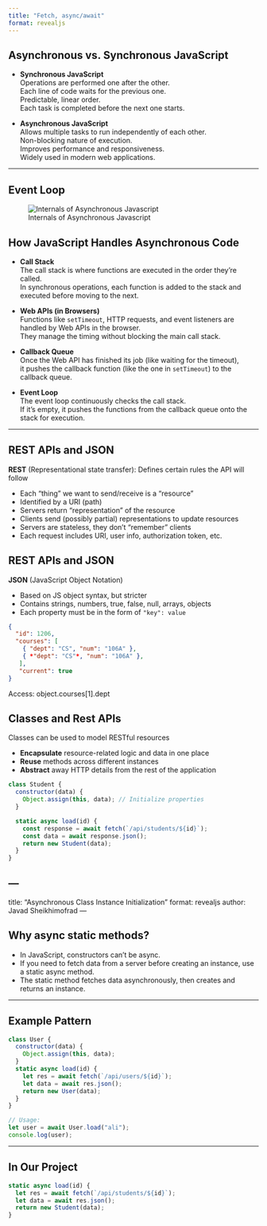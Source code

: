 ```yaml
---
title: "Fetch, async/await"
format: revealjs
---
```


## Asynchronous vs. Synchronous JavaScript

- **Synchronous JavaScript**  
  Operations are performed one after the other.  
  Each line of code waits for the previous one.  
  Predictable, linear order.  
  Each task is completed before the next one starts.

- **Asynchronous JavaScript**  
  Allows multiple tasks to run independently of each other.  
  Non-blocking nature of execution.  
  Improves performance and responsiveness.  
  Widely used in modern web applications.

---

## Event Loop

![Internals of Asynchronous Javascript](event_loop.png)

## How JavaScript Handles Asynchronous Code

- **Call Stack**  
  The call stack is where functions are executed in the order they’re called.  
  In synchronous operations, each function is added to the stack and executed before moving to the next.

- **Web APIs (in Browsers)**  
  Functions like `setTimeout`, HTTP requests, and event listeners are handled by Web APIs in the browser.  
  They manage the timing without blocking the main call stack.

- **Callback Queue**  
  Once the Web API has finished its job (like waiting for the timeout),  
  it pushes the callback function (like the one in `setTimeout`) to the callback queue.

- **Event Loop**  
  The event loop continuously checks the call stack.  
  If it’s empty, it pushes the functions from the callback queue onto the stack for execution.  

---

## REST APIs and JSON

**REST** (Representational state transfer): Defines certain rules the API will follow

- Each "thing" we want to send/receive is a "resource"
- Identified by a URI (path)
- Servers return "representation" of the resource
- Clients send (possibly partial) representations to update resources
- Servers are stateless, they don't "remember" clients
- Each request includes URI, user info, authorization token, etc.

## REST APIs and JSON

**JSON** (JavaScript Object Notation)

- Based on JS object syntax, but stricter
- Contains strings, numbers, true, false, null, arrays, objects
- Each property must be in the form of `"key": value`

```json
{
  "id": 1206,
  "courses": [
    { "dept": "CS", "num": "106A" },
    { *"dept": "CS"*, "num": "106A" },
   ],
   "current": true
}
```

Access: object.courses\[1\].dept

## Classes and Rest APIs

Classes can be used to model RESTful resources

- **Encapsulate** resource-related logic and data in one place
- **Reuse** methods across different instances
- **Abstract** away HTTP details from the rest of the application

```js
class Student {
  constructor(data) {
    Object.assign(this, data); // Initialize properties
  }

  static async load(id) {
    const response = await fetch(`/api/students/${id}`);
    const data = await response.json();
    return new Student(data);
  }
}
```

---
---
title: "Asynchronous Class Instance Initialization"
format: revealjs
author: Javad Sheikhimofrad
---

## Why async static methods?

- In JavaScript, constructors can't be async.
- If you need to fetch data from a server before creating an instance, use a static async method.
- The static method fetches data asynchronously, then creates and returns an instance.

---

## Example Pattern

```js
class User {
  constructor(data) {
    Object.assign(this, data);
  }
  static async load(id) {
    let res = await fetch(`/api/users/${id}`);
    let data = await res.json();
    return new User(data);
  }
}

// Usage:
let user = await User.load("ali");
console.log(user);
```

---

## In Our Project

```js
static async load(id) {
  let res = await fetch(`/api/students/${id}`);
  let data = await res.json();
  return new Student(data);
}
```
